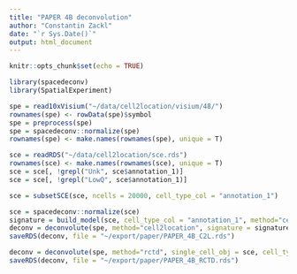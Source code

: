 ```yaml
---
title: "PAPER 4B deconvolution"
author: "Constantin Zackl"
date: "`r Sys.Date()`"
output: html_document
---
```


```r
knitr::opts_chunk$set(echo = TRUE)
```

```r
library(spacedeconv)
library(SpatialExperiment)
```

```r
spe = read10xVisium("~/data/cell2location/visium/48/")
rownames(spe) <- rowData(spe)$symbol
spe = preprocess(spe)
spe = spacedeconv::normalize(spe)
rownames(spe) <- make.names(rownames(spe), unique = T)
```

```r
sce = readRDS("~/data/cell2location/sce.rds")
rownames(sce) <- make.names(rownames(sce), unique = T) 
sce = sce[, !grepl("Unk", sce$annotation_1)]
sce = sce[, !grepl("LowQ", sce$annotation_1)]

sce = subsetSCE(sce, ncells = 20000, cell_type_col = "annotation_1")
```

```r
sce = spacedeconv::normalize(sce)
signature = build_model(sce, cell_type_col = "annotation_1", method="cell2location", epochs = 250, gpu=T, batch_id_col="sample")
deconv = deconvolute(spe, method="cell2location", signature = signature, epochs = 30000, gpu=T, values = "relative")
saveRDS(deconv, file = "~/export/paper/PAPER_4B_C2L.rds")
```

```r
deconv = deconvolute(spe, method="rctd", single_cell_obj = sce, cell_type_col = "annotation_1", n_cores=8)
saveRDS(deconv, file = "~/export/paper/PAPER_4B_RCTD.rds")
```

